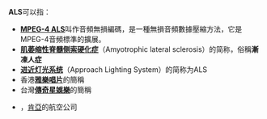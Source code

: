 '''ALS'''可以指：

*'''[[MPEG-4_ALS|MPEG-4 ALS]]'''叫作音頻無損編碼，是一種無損音頻數據壓縮方法，它是MPEG-4音頻標準的擴展。
*'''[[肌萎缩性脊髓侧索硬化症|肌萎缩性脊髓侧索硬化症]]'''（Amyotrophic lateral sclerosis）的简称，俗稱'''漸凍人症'''
*'''[[进近灯光系统|进近灯光系统]]'''（Approach Lighting System）的简称为ALS
* 香港'''[[雅樂唱片|雅樂唱片]]'''的簡稱
* 台灣'''[[傳奇星娛樂|傳奇星娛樂]]'''的簡稱
*{{link-en|ALS – Aircraft Leasing Services}}，[[肯亞|肯亞]]的航空公司

{{disambig|Cat=三字拉丁字母縮寫消歧義}}